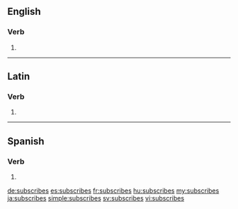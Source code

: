 ==English==

===Verb===
{{head|en}}

# {{en-third-person singular of|subscribe}}

----

==Latin==

===Verb===
{{la-verb-form|subscrībēs}}

# {{conjugation of|subscrībō||2|s|fut|act|ind|lang=la}}

----

==Spanish==

===Verb===
{{es-verb-form|subscribir}}

# {{es-verb form of|ending=ir|mood=indicative|tense=present|pers=2|formal=no|number=singular|subscribir}}

[[de:subscribes]]
[[es:subscribes]]
[[fr:subscribes]]
[[hu:subscribes]]
[[my:subscribes]]
[[ja:subscribes]]
[[simple:subscribes]]
[[sv:subscribes]]
[[vi:subscribes]]